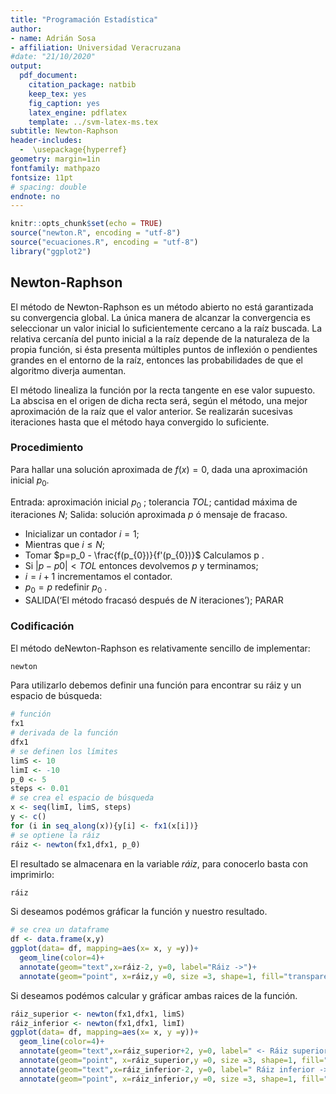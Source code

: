 ```yaml
---
title: "Programación Estadística"
author:
- name: Adrián Sosa
- affiliation: Universidad Veracruzana
#date: "21/10/2020"
output:
  pdf_document:
    citation_package: natbib
    keep_tex: yes
    fig_caption: yes
    latex_engine: pdflatex
    template: ../svm-latex-ms.tex
subtitle: Newton-Raphson
header-includes:
  -  \usepackage{hyperref}
geometry: margin=1in
fontfamily: mathpazo
fontsize: 11pt
# spacing: double
endnote: no
---
```


```r
knitr::opts_chunk$set(echo = TRUE)
source("newton.R", encoding = "utf-8")
source("ecuaciones.R", encoding = "utf-8")
library("ggplot2")
```
## Newton-Raphson


El método de Newton-Raphson es un método abierto no está garantizada su convergencia global. 
La única manera de alcanzar la convergencia es seleccionar un valor inicial lo suficientemente cercano a la raíz buscada. 
La relativa cercanía del punto inicial a la raíz depende de la naturaleza de la propia función, si ésta presenta múltiples puntos de inflexión o pendientes grandes en el entorno de la raíz, entonces las probabilidades de que el algoritmo diverja aumentan.

El método linealiza la función por la recta tangente en ese valor supuesto. 
La abscisa en el origen de dicha recta será, según el método, una mejor aproximación de la raíz que el valor anterior. 
Se realizarán sucesivas iteraciones hasta que el método haya convergido lo suficiente.

### Procedimiento 
Para hallar una solución aproximada de $f(x) = 0$, dada una aproximación inicial $p_{0}$.

Entrada: aproximación inicial $p_{0}$ ; tolerancia $TOL$; cantidad máxima de iteraciones $N$; 
Salida: solución aproximada $p$ ó mensaje de fracaso. 

* Inicializar un contador $i = 1$; 
* Mientras que $i \leq N$; 
* Tomar  $p=p_0 - \frac{f(p_{0})}{f'(p_{0})}$  Calculamos p . 
* Si $|p - p0| < TOL$ entonces devolvemos $p$ y terminamos;
* $i = i+1$ incrementamos el contador. 
* $p_{0} = p$ redefinir $p_{0}$ . 
* SALIDA(‘El método fracasó después de $N$ iteraciones’); PARAR


\newpage
### Codificación

El método deNewton-Raphson es relativamente sencillo de implementar: 
```r
newton
```


Para utilizarlo debemos definir una función para encontrar su ráiz y un espacio de búsqueda:
```r
# función
fx1
# derivada de la función
dfx1
# se definen los límites
limS <- 10
limI <- -10
p_0 <- 5
steps <- 0.01
# se crea el espacio de búsqueda
x <- seq(limI, limS, steps)
y <- c()
for (i in seq_along(x)){y[i] <- fx1(x[i])}
# se optiene la ráiz
ráiz <- newton(fx1,dfx1, p_0)

```
El resultado se almacenara en la variable *ráiz*, para conocerlo basta con imprimirlo:
```r
ráiz
```
Si deseamos podémos gráficar la función y nuestro resultado.

```r
# se crea un dataframe
df <- data.frame(x,y)  
ggplot(data= df, mapping=aes(x= x, y =y))+
  geom_line(color=4)+
  annotate(geom="text",x=ráiz-2, y=0, label="Ráiz ->")+
  annotate(geom="point", x=ráiz,y =0, size =3, shape=1, fill="transparent")
```
\newpage
Si deseamos podémos calcular y gráficar ambas raices de la función.

```r
ráiz_superior <- newton(fx1,dfx1, limS)
ráiz_inferior <- newton(fx1,dfx1, limI)
ggplot(data= df, mapping=aes(x= x, y =y))+
  geom_line(color=4)+
  annotate(geom="text",x=ráiz_superior+2, y=0, label=" <- Ráiz superior ")+
  annotate(geom="point", x=ráiz_superior,y =0, size =3, shape=1, fill="transparent")+
  annotate(geom="text",x=ráiz_inferior-2, y=0, label=" Ráiz inferior -> ")+
  annotate(geom="point", x=ráiz_inferior,y =0, size =3, shape=1, fill="transparent")
```
